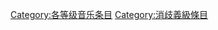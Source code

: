 {{catmore1|[[Wikipedia:音樂專題|Wikipedia:音樂專題]]}}
{{Wikipedia category}}
{{emptycat}}
{{Articles by Quality|topic=音乐|class=初|sort=}}

[[Category:各等级音乐条目|Category:各等级音乐条目]]
[[Category:消歧義級條目|Category:消歧義級條目]]